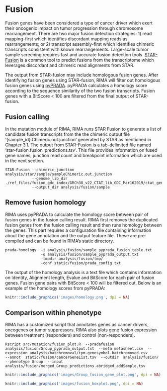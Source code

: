 # Fusion {#fusion}

Fusion genes have been considered a type of cancer driver which exert their oncogenic impact on tumor progression through chromosome rearrangement. There are two major fusion detection strategies: 1) read mapping-first which identifies discordant mapping reads as rearrangements; or 2) transcript assembly-first which identifies chimeric transcripts consistent with known rearrangements. Large-scale tumor sample screening requires fast and accurate fusion detection tools. <a href='https://github.com/STAR-Fusion/STAR-Fusion'>STAR-Fusion</a> is a common tool to predict fusions from the transcriptome which leverages discordant and chimeric read alignments from STAR.

The output from STAR-fusion may include homologous fusion genes.  After identifying fusion genes using STAR-fusion, RIMA will filter out homologous fusion genes using <a href='https://www.ncbi.nlm.nih.gov/pmc/articles/PMC4103589/'>pyPRADA</a>.  pyPRADA calculates a homology score according to the sequence similarity of the two fusion transcripts.  Fusion genes with a BitScore < 100 are filtered from the final output of STAR-fusion.  


## Fusion calling 

In the mutation module of RIMA, RIMA runs STAR Fusion to generate a list of candidate fusion transcripts from the the chimeric output file '{sample_id}.Chimeric.out.junction' generated by STAR as mentioned in Chapter 3.1. The output from STAR-Fusion is a tab-delimited file named 'star-fusion.fusion_predictions.tsv'.  This file provides information on fused gene names, junction read count and breakpoint information which are used in the next section.

```
STAR-Fusion --chimeric_junction analysis/star/sample/sampleChimeric.out.junction                                
            --genome_lib_dir ./ref_files/fusion_gdc_index/GRCh38_v22_CTAT_lib_GDC_Mar162019/ctat_genome_lib_build_dir 
            --output_dir analysis/fusion/sample
```

## Remove fusion homology

RIMA uses pyPRADA to calculate the homology score between pair of fusion genes in the fusion calling result. RIMA first removes the duplicated fusion genes from the fusion calling result and then runs homology between the genes. This part requires a configuration file containing information about the gene annotation and the output feature file.  These are pre-compiled and can be found in RIMA's static directory.

```
prada-homology  -i analysis/fusion/sample_pyprada_fusion_table.txt 
                -o analysis/fusion/sample_pyprada_output.txt  
                -tmpdir analysis/fusion/tmp/ 
                -conf static/fusion/prada_config.txt
``` 
The output of the homology analysis is a text file which contains information on Identity, Alignment length, Evalue and BitScore for each pair of fusion genes. Fusion gene pairs with BitScore < 100 will be filtered out. Below is an example of the homology scores from pyPRADA:

```r
knitr::include_graphics('images/homology.png', dpi = NA)
```

## Comparison within phenotype

RIMA has a customized script that annotates genes as cancer drivers, oncogenes or tumor suppressors. RIMA also plots gene fusion expression between treatment (responders) and control (non-responders).

```
Rscript src/mutation/fusion_plot.R  --pradafusion analysis/fusion/Group_pyprada_output.txt  --meta metasheet.csv  --expression analysis/batchremoval/tpm.genesymbol.batchremoved.csv        --annot  static/fusion/cancerGeneList.tsv  --outdir  analysis/fusion/  --phenotype Group  --input analysis/fusion/merged_Group_predictions.abridged_addSample.tsv
```

```r
knitr::include_graphics('images/Group_fusion_gene_plot.png', dpi = NA)
```

```r
knitr::include_graphics('images/fusion_boxplot.png', dpi = NA)
```

